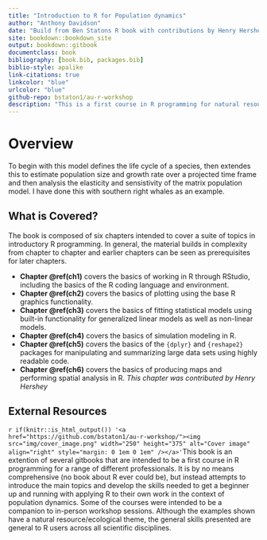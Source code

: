 ```yaml
--- 
title: "Introduction to R for Population dynamics"
author: "Anthony Davidson"
date: "Build from Ben Statons R book with contributions by Henry Hershey"
site: bookdown::bookdown_site
output: bookdown::gitbook
documentclass: book
bibliography: [book.bib, packages.bib]
biblio-style: apalike
link-citations: true
linkcolor: "blue"
urlcolor: "blue"
github-repo: bstaton1/au-r-workshop
description: "This is a first course in R programming for natural resource scientists. It was developed and has been primarily instructed at Auburn University."
---
```


# Overview{-#overview}

To begin with this model defines the life cycle of a species, then extendes this to estimate population size and growth rate over a projected time frame and then analysis the elasticity and sensistivity of the matrix population model. I have done this with southern right whales as an example.

## What is Covered? {-}

The book is composed of six chapters intended to cover a suite of topics in introductory R programming. In general, the material builds in complexity from chapter to chapter and earlier chapters can be seen as prerequisites for later chapters. 

*  **Chapter \@ref(ch1)** covers the basics of working in R through RStudio, including the basics of the R coding language and environment.
*  **Chapter \@ref(ch2)** covers the basics of plotting using the base R graphics functionality. 
*  **Chapter \@ref(ch3)** covers the basics of fitting statistical models using built-in functionality for generalized linear models as well as non-linear models.   
*  **Chapter \@ref(ch4)** covers the basics of simulation modeling in R. 
*  **Chapter \@ref(ch5)** covers the basics of the `{dplyr}` and `{reshape2}` packages for manipulating and summarizing large data sets using highly readable code.
*  **Chapter \@ref(ch6)** covers the basics of producing maps and performing spatial analysis in R. _This chapter was contributed by Henry Hershey_

## External Resources

`r if(knitr::is_html_output()) '<a href="https://github.com/bstaton1/au-r-workshop/"><img src="img/cover_image.png" width="250" height="375" alt="Cover image" align="right" style="margin: 0 1em 0 1em" /></a>' `This book is an extention of several gitbooks that are intended to be a first course in R programming for a range of different professionals. It is by no means comprehensive (no book about R ever could be), but instead attempts to introduce the main topics and develop the skills needed to get a beginner up and running with applying R to their own work in the context of population dynamics. Some of the courses were intended to be a companion to in-person workshop sessions. Although the examples shown have a natural resource/ecological theme, the general skills presented are general to R users across all scientific disciplines. 
